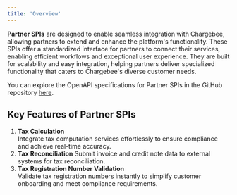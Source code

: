 ```yaml
---
title: 'Overview'
---
```


**Partner SPIs** are designed to enable seamless integration with Chargebee, allowing partners to extend and enhance the platform's functionality. These SPIs offer a standardized interface for partners to connect their services, enabling efficient workflows and exceptional user experience.
They are built for scalability and easy integration, helping partners deliver specialized functionality that caters to Chargebee's diverse customer needs.

You can explore the OpenAPI specifications for Partner SPIs in the GitHub repository [here](https://github.com/chargebee/cb-provider-spi).

## Key Features of Partner SPIs

1. **Tax Calculation**  
   Integrate tax computation services effortlessly to ensure compliance and achieve real-time accuracy.
2. **Tax Reconciliation**
   Submit invoice and credit note data to external systems for tax reconciliation.
3. **Tax Registration Number Validation**  
   Validate tax registration numbers instantly to simplify customer onboarding and meet compliance requirements.
